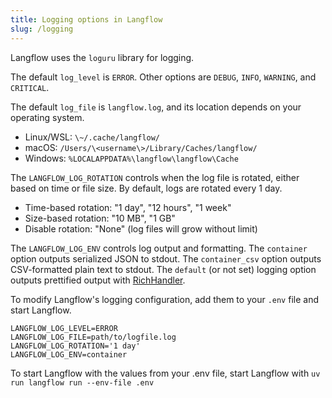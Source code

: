 ```yaml
---
title: Logging options in Langflow
slug: /logging
---
```


Langflow uses the `loguru` library for logging.

The default `log_level` is `ERROR`. Other options are `DEBUG`, `INFO`, `WARNING`, and `CRITICAL`.

The default `log_file` is `langflow.log`, and its location depends on your operating system.

* Linux/WSL: `\~/.cache/langflow/`
* macOS: `/Users/\<username\>/Library/Caches/langflow/`
* Windows: `%LOCALAPPDATA%\langflow\langflow\Cache`

The `LANGFLOW_LOG_ROTATION` controls when the log file is rotated, either based on time or file size. By default, logs are rotated every 1 day.

* Time-based rotation: "1 day", "12 hours", "1 week"
* Size-based rotation: "10 MB", "1 GB"
* Disable rotation: "None" (log files will grow without limit)

The `LANGFLOW_LOG_ENV` controls log output and formatting. The `container` option outputs serialized JSON to stdout. The `container_csv` option outputs CSV-formatted plain text to stdout. The `default` (or not set) logging option outputs prettified output with [RichHandler](https://rich.readthedocs.io/en/stable/reference/logging.html).

To modify Langflow's logging configuration, add them to your `.env` file and start Langflow.

```text
LANGFLOW_LOG_LEVEL=ERROR
LANGFLOW_LOG_FILE=path/to/logfile.log
LANGFLOW_LOG_ROTATION='1 day'
LANGFLOW_LOG_ENV=container
```

To start Langflow with the values from your .env file, start Langflow with `uv run langflow run --env-file .env`